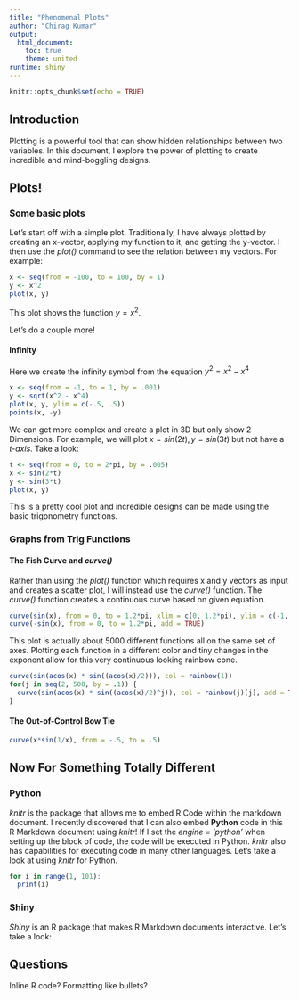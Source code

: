 ```yaml
---
title: "Phenomenal Plots"
author: "Chirag Kumar"
output: 
  html_document:
    toc: true
    theme: united
runtime: shiny
---
```


```r
knitr::opts_chunk$set(echo = TRUE)
```

## Introduction

Plotting is a powerful tool that can show hidden relationships between two variables. In this document, I explore the power of plotting to create incredible and mind-boggling designs.

## Plots!

### Some basic plots
Let's start off with a simple plot. Traditionally, I have always plotted by creating an x-vector, applying my function to it, and getting the y-vector. I then use the *plot()* command to see the relation between my vectors. For example:
```r
x <- seq(from = -100, to = 100, by = 1)
y <- x^2
plot(x, y)
```
This plot shows the function $y = x^{2}$.

Let's do a couple more!

#### Infinity
Here we create the infinity symbol from the equation $y^{2} = x^{2} - x^{4}$

```r
x <- seq(from = -1, to = 1, by = .001)
y <- sqrt(x^2 - x^4)
plot(x, y, ylim = c(-.5, .5))
points(x, -y)
```


We can get more complex and create a plot in 3D but only show 2 Dimensions. For example, we will plot $x = sin(2t), y = sin(3t)$ but not have a *t-axis*. Take a look:

```r
t <- seq(from = 0, to = 2*pi, by = .005)
x <- sin(2*t)
y <- sin(3*t)
plot(x, y)
```

This is a pretty cool plot and incredible designs can be made using the basic trigonometry functions. 

### Graphs from Trig Functions

#### The Fish Curve and *curve()*
Rather than using the *plot()* function which requires x and y vectors as input and creates a scatter plot, I will instead use the *curve()* function. The *curve()* function creates a continuous curve based on given equation.
```r
curve(sin(x), from = 0, to = 1.2*pi, xlim = c(0, 1.2*pi), ylim = c(-1, 1))
curve(-sin(x), from = 0, to = 1.2*pi, add = TRUE)
```


This plot is actually about 5000 different functions all on the same set of axes. Plotting each function in a different color and tiny changes in the exponent allow for this very continuous looking rainbow cone.

```r
curve(sin(acos(x) * sin((acos(x)/2))), col = rainbow(1))
for(j in seq(2, 500, by = .1)) {
  curve(sin(acos(x) * sin((acos(x)/2)^j)), col = rainbow(j)[j], add = TRUE)
}
```

#### The Out-of-Control Bow Tie

```r
curve(x*sin(1/x), from = -.5, to = .5)
```

## Now For Something Totally Different
### Python
*knitr* is the package that allows me to embed R Code within the markdown document. I recently discovered that I can also embed **Python** code in this R Markdown document using *knitr*! If I set the *engine = 'python'* when setting up the block of code, the code will be executed in Python. *knitr* also has capabilities for executing code in many other languages. Let's take a look at using *knitr* for Python.

```r
for i in range(1, 101):
  print(i)
```



### Shiny

*Shiny* is an R package that makes R Markdown documents interactive. Let's take a look:


## Questions

Inline R code?
Formatting like bullets?

